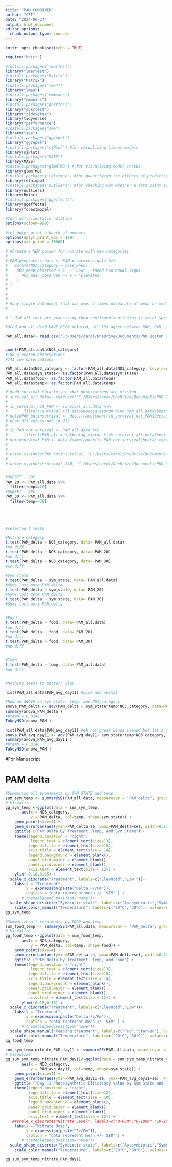 ```yaml
---
title: "PAM_COMBINED"
author: "CFI"
date: "2024-06-24"
output: html_document
editor_options: 
  chunk_output_type: console
---
```


```r
knitr::opts_chunk$set(echo = TRUE)
```

```r
require("knitr")

#install.packages("lmerTest")
library("lmerTest")
#install.packages("Matrix")
library("Matrix")
#install.packages("lme4")
library("lme4")
#install.packages("emmeans")
library("emmeans")
#install.packages("pbkrtest")
library("pbkrtest")
library("tidyverse")
library(tidyverse)
library("performance")
#install.packages("see")
library("see")
#install.packages("ggrepel")
library("ggrepel")
#install.packages("sjPlot") #for visualizing linear models
library(sjPlot)
#install.packages("MASS")
library(MASS)
#install.packages("glmmTMB") # for visualizing model checks
library(glmmTMB)
#install.packages("relaimpo") #for quantifying the effects of predictor variables
library(relaimpo)
#install.packages("outliers") #for checking out whether a data point is an outlier
library(outliers)
library(Rmisc)
#install.packages("ggeffects")
library(ggeffects)
library(forestmodel)

#turn off scientific notation
options(scipen=999)

#let dplyr print a bunch of numbers
options(dplyr.print_max = 1e9)
options(max.print = 10000)   

```


```r
 
# #Create a NEW column for nitrate with new categories
# 
# PAM_preprocess.data <- PAM_preprocess.data %>%
#   mutate(NO3_category = case_when(
#    NO3_mean_observed < 6  ~ "Low" , #need two equal signs
#      NO3_mean_observed >= 6 ~ "Elevated" 
#    )
# )
# 
# 
# 
# #any single datapoint that was over 4 times disparate of mean or median from rest of treatment was discarded
# 

# ^ did all that pre-processing then confirmed duplicates in excel spreadhseet. Now we can just read the csv

#QCed and all dead HAVE BEEN deleted, all IDs agree between PAM, PAM, and survival --6.26.24

PAM_all.data<- read.csv("C:/Users/carol/OneDrive/Documents/PhD Boston University 2019-/Astrangia_nutrient_stressors_Rotjan_lab/Data/PAM_dead_deleted_combined_NO3categorized_6_26_24.csv", header=TRUE, sep=",",stringsAsFactors = FALSE)


count(PAM_all.data$NO3_category)
#188 elevated observations
#741 low observations

PAM_all.data$NO3_category <- factor(PAM_all.data$NO3_category, levels=c("Low", "Elevated"))
PAM_all.data$sym_state<- as.factor(PAM_all.data$sym_state)
PAM_all.data$food<- as.factor(PAM_all.data$food)
PAM_all.data$temp<- as.factor(PAM_all.data$temp)

```

```r
# #add survival data to see what observations are missing
# survival_all.data<- read.csv("C:/Users/carol/OneDrive/Documents/PhD Boston University 2019-/Astrangia_nutrient_stressors_Rotjan_lab/Data/Survival_06_26_24.csv", header=TRUE, sep=",",stringsAsFactors = FALSE)
# 
# in_survival_not_PAM <- survival_all.data %>% 
#       filter(!survival_all.data$beetag_exprun %in% PAM_all.data$beetag_exprun) #PAMs not in survival
# notinPAM_butinsurvival <- data.frame(count(in_survival_not_PAM$beetag_exprun))
# #For df1 values not in df2
# 
# in_PAM_not_survival <- PAM_all.data %>% 
#       filter(!PAM_all.data$beetag_exprun %in% survival_all.data$beetag_exprun) #survivals not in PAM
# notinsurvival_PAM <- data.frame(count(in_PAM_not_survival$beetag_exprun))
# 
# 
# write.csv(notinPAM_butinsurvival, "C:/Users/carol/OneDrive/Documents/PhD Boston University 2019-/Astrangia_nutrient_stressors_Rotjan_lab/Data/notinPAM_butinsurvival.csv")
# 
# write.csv(notinsurvival_PAM, "C:/Users/carol/OneDrive/Documents/PhD Boston University 2019-/Astrangia_nutrient_stressors_Rotjan_lab/Data/notinsurvival_PAM.csv")



```

```r


#SUBSET - 20C
PAM_20 <- PAM_all.data %>%
  filter(temp==20)
#SUBSET - 30C
PAM_30 <- PAM_all.data %>%
  filter(temp==30)






```

```r
#selected t tests

#Nitrate category
t.test(PAM_delta ~ NO3_category, data= PAM_all.data)
#no diff
t.test(PAM_delta ~ NO3_category, data= PAM_20)
#no diff
t.test(PAM_delta ~ NO3_category, data= PAM_30)
#no diff

#Sym state
t.test(PAM_delta ~ sym_state, data= PAM_all.data)
#Syms lost more PAM_delta
t.test(PAM_delta ~ sym_state, data= PAM_20)
#Syms lost more PAM_delta
t.test(PAM_delta ~ sym_state, data= PAM_30)
#Syms lost more PAM_delta


#Food
t.test(PAM_delta ~ food, data= PAM_all.data)
#no diff
t.test(PAM_delta ~ food, data= PAM_20)
#no diff
t.test(PAM_delta ~ food, data= PAM_30)
#no diff


#Temp
t.test(PAM_delta ~ temp, data= PAM_all.data)
#no diff


#Nothing seems to matter! Slay
```

```r
hist(PAM_all.data$PAM_avg_day11) #nice and normal

#Now an ANOVA on sym state, temp, and NO3_category 
anova_PAM_delta <- aov(PAM_delta ~ sym_state*temp*NO3_category, data=PAM_all.data)
summary(anova_PAM_delta )
#ptemp = 0.0146
TukeyHSD(anova_PAM )

hist(PAM_all.data$PAM_avg_day11) #eh not great kinda skewed but let's go with it
anova_PAM_avg_day11 <- aov(PAM_avg_day11~ sym_state*temp*NO3_category, data=PAM_all.data)
summary(anova_PAM_avg_day11 )
#ptemp = 0.0146
TukeyHSD(anova_PAM )

```


#For Manuscript

# PAM delta 


```r

#Summarize all treatments by SYM STATE and temp
sum_sym_temp <- summarySE(PAM_all.data, measurevar = "PAM_delta", groupvars = c("sym_state", "temp", "NO3_category"))
# Visualize
gg_sym_temp <-ggplot(data = sum_sym_temp,
       aes(x = NO3_category,
           y = PAM_delta, col=temp, shape=sym_state)) +
    geom_point(size=4) +
    geom_errorbar(aes(ymin=PAM_delta-se, ymax=PAM_delta+se), width=0.25, linewidth=0.8) +
    ggtitle ("PAM Delta By Treatment, Temp, and Sym State") +
    theme(legend.position = "right",
           legend.text = element_text(size=13),
          legend.title = element_text(size=15),
          axis.title = element_text(size = 14),
          legend.background = element_blank(),
          panel.grid.major = element_blank(), 
          panel.grid.minor = element_blank(),
          axis.text = element_text(size = 12)) +
    ylim(-0.18,0.15) +
  scale_x_discrete("Treatment", labels=c("Elevated","Low "))+
    labs(x = "Treatment", 
         y = expression(paste("Delta Fv/Fm")), 
         caption = "data represent mean +/- SEM" ) +
       # theme(legend.position="none")+
  scale_shape_discrete("Symbiotic state", labels=c("Aposymbiotic","Symbiotic")) +
    scale_color_manual("Temperature", labels=c("20°C","30°C"), values=c("dodgerblue", "darkred"))
gg_sym_temp

#Summarize all treatments by FOOD and temp
sum_food_temp <- summarySE(PAM_all.data, measurevar = "PAM_delta", groupvars = c("food", "temp", "NO3_category"))
# Visualize
gg_food_temp <-ggplot(data = sum_food_temp,
       aes(x = NO3_category,
           y = PAM_delta, col=temp, shape=food)) +
    geom_point(size=4) +
    geom_errorbar(aes(ymin=PAM_delta-se, ymax=PAM_delta+se), width=0.25, linewidth=0.8) +
    ggtitle ("PAM Delta By Treatment, Temp, and Food") +
    theme(legend.position = "right",
           legend.text = element_text(size=13),
          legend.title = element_text(size=15),
          axis.title = element_text(size = 14),
          legend.background = element_blank(),
          panel.grid.major = element_blank(), 
          panel.grid.minor = element_blank(),
          axis.text = element_text(size = 12)) +
       ylim(-0.18,0.15) +
  scale_x_discrete("Treatment", labels=c("Elevated","Low"))+
    labs(x = "Treatment", 
         y = expression(paste("Delta Fv/Fm")), 
         caption = "data represent mean +/- SEM" ) +
       # theme(legend.position="none")+
  scale_shape_manual("Feeding treatment", labels=c("Fed","Starved"), values=c(18,8)) +
    scale_color_manual("Temperature", labels=c("20°C","30°C"), values=c("dodgerblue", "darkred"))
gg_food_temp
```




```r
sum_sym_temp_nitrate_PAM_day11 <- summarySE(PAM_all.data, measurevar = "PAM_avg_day11", groupvars = c("sym_state", "temp", "NO3_category"))
# Visualize
gg_sum_sym_temp_nitrate_PAM_day11<-ggplot(data = sum_sym_temp_nitrate_PAM_day11 ,
       aes(x = NO3_category,
           y = PAM_avg_day11, col=temp, shape=sym_state)) +
    geom_point(size=4) +
    geom_errorbar(aes(ymin=PAM_avg_day11-se, ymax=PAM_avg_day11+se), width=0.25, linewidth=0.8) +
    ggtitle ("Day 11 Photosynthetic Efficiency Value by Sym State and Temp") +
    theme(legend.position = "right",
          legend.title = element_text(size=12),
          axis.title = element_text(size = 10),
          legend.background = element_blank(),
          panel.grid.major = element_blank(), 
          panel.grid.minor = element_blank(),
          axis.text = element_text(size = 12)) +
   ##scale_x_discrete("Nitrate Level", labels=c("0-6uM","6-10uM","10-20uM","10uM"))+
    labs(x = "Nitrate Dose", 
         y = expression(paste("Fv/Fm")), 
         caption = "data represent mean +/- SEM" ) +
       # theme(legend.position="none")+
  scale_shape_discrete("Symbiotic state", labels=c("Aposymbiotic","Symbiotic")) +
    scale_color_manual("Temperature", labels=c("20°C","30°C"), values=c("dodgerblue", "darkred"))

gg_sum_sym_temp_nitrate_PAM_day11

```


